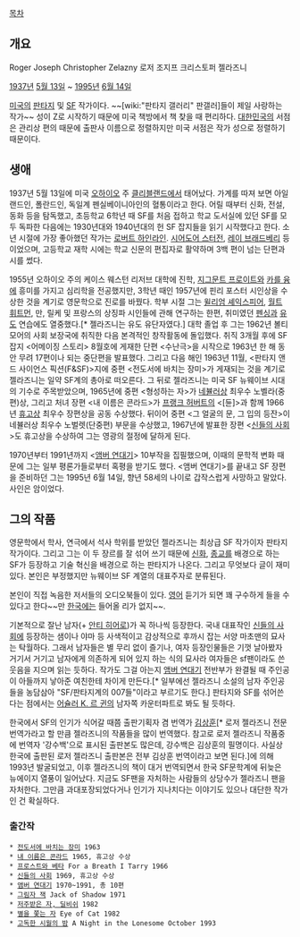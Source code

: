 [[목차]]

== 개요 ==
Roger Joseph Christopher Zelazny
로저 조지프 크리스토퍼 젤라즈니

[[1937년]] [[5월 13일]] ~ [[1995년]] [[6월 14일]]

[[미국]]의 [[판타지]] 및 [[SF]] 작가이다. ~~[wiki:"판타지 갤러리" 판갤러]들이 제일 사랑하는 작가~~
성이 Z로 시작하기 때문에 미국 책방에서 책 찾을 때 편리하다. [[대한민국]]의 서점은 관리상 편의 때문에 출판사 이름으로 정렬하지만 미국 서점은 작가 성으로 정렬하기 때문이다.

== 생애 ==
1937년 5월 13일에 미국 [[오하이오]] 주 [[클리블랜드]]에서 태어났다. 가계를 따져 보면 아일랜드인, 폴란드인, 독일계 펜실베이니아인의 혈통이라고 한다.
어릴 때부터 신화, 전설, 동화 등을 탐독했고, 초등학교 6학년 때 SF를 처음 접하고 학교 도서실에 있던 SF를 모두 독파한 다음에는 1930년대와 1940년대의 헌 SF 잡지들을 읽기 시작했다고 한다. 소년 시절에 가장 좋아했던 작가는 [[로버트 하인라인]]. [[시어도어 스터전]], [[레이 브래드베리]] 등이었으며, 고등학교 재학 시에는 학교 신문의 편집자로 활약하며 3백 편이 넘는 단편과 시를 썼다.

1955년 오하이오 주의 케이스 웨스턴 리저브 대학에 진학, [[지그문트 프로이트]]와 [[카를 융]]에 흥미를 가지고 심리학을 전공했지만, 3학년 때인 1957년에 핀리 포스터 시인상을 수상한 것을 계기로 영문학으로 진로를 바꿨다. 학부 시절 그는 [[윌리엄 셰익스피어]], [[월트 휘트먼]], 만, 릴케 및 프랑스의 상징파 시인들에 관해 연구하는 한편, 취미였던 [[펜싱]]과 [[유도]] 연습에도 열중했다.[* 젤라즈니는 유도 유단자였다.]
대학 졸업 후 그는 1962년 볼티모어의 사회 보장국에 취직한 다음 본격적인 창작활동에 돌입했다. 취직 3개월 후에 SF잡지 <어메이징 스토리> 8월호에 게재한 단편 <수난극>을 시작으로 1963년 한 해 동안 무려 17편이나 되는 중단편을 발표했다.
그리고 다음 해인 1963년 11월, <판타지 앤드 사이언스 픽션(F&SF)>지에 중편 <전도서에 바치는 장미>가 게재되는 것을 계기로 젤라즈니는 일약 SF계의 총아로 떠오른다.
그 뒤로 젤라즈니는 미국 SF 뉴웨이브 시대의 기수로 주목받았으며, 1965년에 중편 <형성하는 자>가 [[네뷸러상]] 최우수 노벨라(중편)상, 그리고 처녀 장편 <내 이름은 콘라드>가 [[프랭크 허버트]]의 <[듄]>과 함께 1966년 [[휴고상]] 최우수 장편상을 공동 수상했다. 뒤이어 중편 <그 얼굴의 문, 그 입의 등잔>이 네뷸러상 최우수 노벌렛(단중편) 부문을 수상했고, 1967년에 발표한 장편 <[[신들의 사회]]>도 휴고상을 수상하여 그는 영광의 절정에 달하게 된다.

1970년부터 1991년까지 <[[앰버 연대기]]> 10부작을 집필했으며, 이때의 문학적 변화 때문에 그는 일부 평론가들로부터 혹평을 받기도 했다.
<앰버 연대기>를 끝내고 SF 장편을 준비하던 그는 1995년 6월 14일, 향년 58세의 나이로 갑작스럽게 사망하고 말았다. 사인은 암이었다.

== 그의 작품 ==
영문학에서 학사, 연극에서 석사 학위를 받았던 젤라즈니는 최상급 SF 작가이자 판타지 작가이다. 그리고 그는 이 두 장르를 잘 섞어 쓰기 때문에 [[신화]], [[종교]]를 배경으로 하는 SF가 등장하고 기술 혁신을 배경으로 하는 판타지가 나온다. 그리고 무엇보다 글이 재미있다. 본인은 부정했지만 뉴웨이브 SF 계열의 대표주자로 분류된다.

본인이 직접 녹음한 저서들의 오디오북들이 있다. [[영어]] 듣기가 되면 꽤 구수하게 들을 수 있다고 한다~~만 [[한국]]에는 들어올 리가 없지~~.

기본적으로 잘난 남자(+ [[안티 히어로]])가 꼭 하나씩 등장한다. 국내 대표작인 [[신들의 사회]]에 등장하는 샘이나 야마 등 사색적이고 감상적으로 후까시 잡는 서양 마초맨의 묘사는 탁월하다. 그래서 남자들은 별 무리 없이 즐기나, 여자 등장인물들은 기껏 날아봤자 거기서 거기고 남자에게 의존하게 되어 있지 하는 식의 묘사라 여자들은 sf팬이라도 쓴웃음을 지으며 읽는 듯하다. 작가도 그걸 아는지 [[앰버 연대기]] 전반부가 완결될 때 주인공이 아들까지 낳아준 여친한테 차이게 만든다.[* 일부에선 젤라즈니 소설의 남자 주인공들을 농담삼아 "SF/판타지계의 007들"이라고 부르기도 한다.] 판타지와 SF를 섞어쓴다는 점에서는 [[어슐러 K. 르 귄]]의 남자쪽 카운터파트로 봐도 될 듯하다.

한국에서 SF의 인기가 식어갈 때쯤 출판기획자 겸 번역가 [[김상훈]][* 로저 젤라즈니 전문 번역가라고 할 만큼 젤라즈니의 작품들을 많이 번역했다. 참고로 로저 젤라즈니 작품중에 번역자 '강수백'으로 표시된 출판본도 많은데, 강수백은 김상훈의 필명이다. 사실상 한국에 출판된 로저 젤라즈니 출판본은 전부 김상훈 번역이라고 보면 된다.]에 의해 1993년 발굴되었고, 이후 젤라즈니의 책이 대거 번역되면서 한국 SF문학계에 뒤늦은 뉴에이지 열풍이 일어났다. 지금도 SF팬을 자처하는 사람들의 상당수가 젤라즈니 팬을 자처한다. 그만큼 과대포장되었다거나 인기가 지나치다는 이야기도 있으나 대단한 작가인 건 확실하다.

=== 출간작 ===
 * [[전도서에 바치는 장미]] 1963
 * [[내 이름은 콘라드]] 1965, 휴고상 수상
 * [[프로스트와 베타]] For a Breath I Tarry 1966
 * [[신들의 사회]] 1969, 휴고상 수상
 * [[앰버 연대기]] 1970~1991, 총 10편
 * [[그림자 잭]] Jack of Shadow 1971
 * [[저주받은 자, 딜비쉬]] 1982
 * [[별을 쫓는 자]] Eye of Cat 1982
 * [[고독한 시월의 밤]] A Night in the Lonesome October 1993
